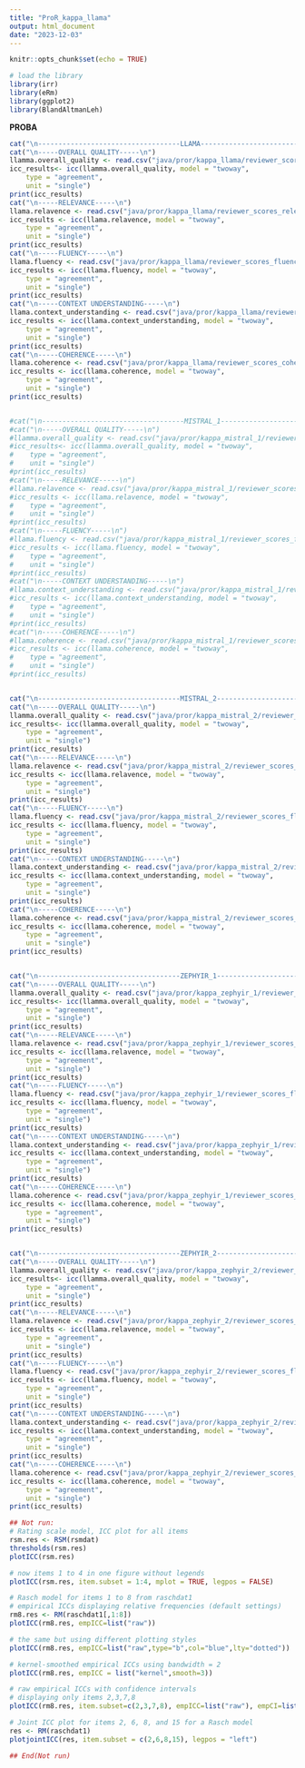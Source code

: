 ```yaml
---
title: "ProR_kappa_llama"
output: html_document
date: "2023-12-03"
---
```


```r
knitr::opts_chunk$set(echo = TRUE)

# load the library
library(irr)
library(eRm)
library(ggplot2)
library(BlandAltmanLeh)
```

**PROBA**

```r
cat("\n-----------------------------------LLAMA-----------------------------------\n")
cat("\n-----OVERALL QUALITY-----\n")
llamma.overall_quality <- read.csv("java/pror/kappa_llama/reviewer_scores_overall_quality.csv")
icc_results<- icc(llamma.overall_quality, model = "twoway",
    type = "agreement", 
    unit = "single")
print(icc_results)
cat("\n-----RELEVANCE-----\n")
llama.relavence <- read.csv("java/pror/kappa_llama/reviewer_scores_relevance.csv")
icc_results <- icc(llama.relavence, model = "twoway",
    type = "agreement", 
    unit = "single")
print(icc_results)
cat("\n-----FLUENCY-----\n")
llama.fluency <- read.csv("java/pror/kappa_llama/reviewer_scores_fluency.csv")
icc_results <- icc(llama.fluency, model = "twoway",
    type = "agreement", 
    unit = "single")
print(icc_results)
cat("\n-----CONTEXT UNDERSTANDING-----\n")
llama.context_understanding <- read.csv("java/pror/kappa_llama/reviewer_scores_context_understanding.csv")
icc_results <- icc(llama.context_understanding, model = "twoway",
    type = "agreement", 
    unit = "single")
print(icc_results)
cat("\n-----COHERENCE-----\n")
llama.coherence <- read.csv("java/pror/kappa_llama/reviewer_scores_coherence.csv")
icc_results <- icc(llama.coherence, model = "twoway",
    type = "agreement", 
    unit = "single")
print(icc_results)


#cat("\n-----------------------------------MISTRAL_1-----------------------------------\n")
#cat("\n-----OVERALL QUALITY-----\n")
#llamma.overall_quality <- read.csv("java/pror/kappa_mistral_1/reviewer_scores_overall_quality.csv")
#icc_results<- icc(llamma.overall_quality, model = "twoway",
#    type = "agreement",
#    unit = "single")
#print(icc_results)
#cat("\n-----RELEVANCE-----\n")
#llama.relavence <- read.csv("java/pror/kappa_mistral_1/reviewer_scores_relevance.csv")
#icc_results <- icc(llama.relavence, model = "twoway",
#    type = "agreement",
#    unit = "single")
#print(icc_results)
#cat("\n-----FLUENCY-----\n")
#llama.fluency <- read.csv("java/pror/kappa_mistral_1/reviewer_scores_fluency.csv")
#icc_results <- icc(llama.fluency, model = "twoway",
#    type = "agreement",
#    unit = "single")
#print(icc_results)
#cat("\n-----CONTEXT UNDERSTANDING-----\n")
#llama.context_understanding <- read.csv("java/pror/kappa_mistral_1/reviewer_scores_context_understanding.#csv")
#icc_results <- icc(llama.context_understanding, model = "twoway",
#    type = "agreement",
#    unit = "single")
#print(icc_results)
#cat("\n-----COHERENCE-----\n")
#llama.coherence <- read.csv("java/pror/kappa_mistral_1/reviewer_scores_coherence.csv")
#icc_results <- icc(llama.coherence, model = "twoway",
#    type = "agreement",
#    unit = "single")
#print(icc_results)


cat("\n-----------------------------------MISTRAL_2-----------------------------------\n")
cat("\n-----OVERALL QUALITY-----\n")
llamma.overall_quality <- read.csv("java/pror/kappa_mistral_2/reviewer_scores_overall_quality.csv")
icc_results<- icc(llamma.overall_quality, model = "twoway",
    type = "agreement", 
    unit = "single")
print(icc_results)
cat("\n-----RELEVANCE-----\n")
llama.relavence <- read.csv("java/pror/kappa_mistral_2/reviewer_scores_relevance.csv")
icc_results <- icc(llama.relavence, model = "twoway",
    type = "agreement", 
    unit = "single")
print(icc_results)
cat("\n-----FLUENCY-----\n")
llama.fluency <- read.csv("java/pror/kappa_mistral_2/reviewer_scores_fluency.csv")
icc_results <- icc(llama.fluency, model = "twoway",
    type = "agreement", 
    unit = "single")
print(icc_results)
cat("\n-----CONTEXT UNDERSTANDING-----\n")
llama.context_understanding <- read.csv("java/pror/kappa_mistral_2/reviewer_scores_context_understanding.csv")
icc_results <- icc(llama.context_understanding, model = "twoway",
    type = "agreement", 
    unit = "single")
print(icc_results)
cat("\n-----COHERENCE-----\n")
llama.coherence <- read.csv("java/pror/kappa_mistral_2/reviewer_scores_coherence.csv")
icc_results <- icc(llama.coherence, model = "twoway",
    type = "agreement", 
    unit = "single")
print(icc_results)


cat("\n-----------------------------------ZEPHYIR_1-----------------------------------\n")
cat("\n-----OVERALL QUALITY-----\n")
llamma.overall_quality <- read.csv("java/pror/kappa_zephyir_1/reviewer_scores_overall_quality.csv")
icc_results<- icc(llamma.overall_quality, model = "twoway",
    type = "agreement", 
    unit = "single")
print(icc_results)
cat("\n-----RELEVANCE-----\n")
llama.relavence <- read.csv("java/pror/kappa_zephyir_1/reviewer_scores_relevance.csv")
icc_results <- icc(llama.relavence, model = "twoway",
    type = "agreement", 
    unit = "single")
print(icc_results)
cat("\n-----FLUENCY-----\n")
llama.fluency <- read.csv("java/pror/kappa_zephyir_1/reviewer_scores_fluency.csv")
icc_results <- icc(llama.fluency, model = "twoway",
    type = "agreement", 
    unit = "single")
print(icc_results)
cat("\n-----CONTEXT UNDERSTANDING-----\n")
llama.context_understanding <- read.csv("java/pror/kappa_zephyir_1/reviewer_scores_context_understanding.csv")
icc_results <- icc(llama.context_understanding, model = "twoway",
    type = "agreement", 
    unit = "single")
print(icc_results)
cat("\n-----COHERENCE-----\n")
llama.coherence <- read.csv("java/pror/kappa_zephyir_1/reviewer_scores_coherence.csv")
icc_results <- icc(llama.coherence, model = "twoway",
    type = "agreement", 
    unit = "single")
print(icc_results)


cat("\n-----------------------------------ZEPHYIR_2-----------------------------------\n")
cat("\n-----OVERALL QUALITY-----\n")
llamma.overall_quality <- read.csv("java/pror/kappa_zephyir_2/reviewer_scores_overall_quality.csv")
icc_results<- icc(llamma.overall_quality, model = "twoway",
    type = "agreement", 
    unit = "single")
print(icc_results)
cat("\n-----RELEVANCE-----\n")
llama.relavence <- read.csv("java/pror/kappa_zephyir_2/reviewer_scores_relevance.csv")
icc_results <- icc(llama.relavence, model = "twoway",
    type = "agreement", 
    unit = "single")
print(icc_results)
cat("\n-----FLUENCY-----\n")
llama.fluency <- read.csv("java/pror/kappa_zephyir_2/reviewer_scores_fluency.csv")
icc_results <- icc(llama.fluency, model = "twoway",
    type = "agreement", 
    unit = "single")
print(icc_results)
cat("\n-----CONTEXT UNDERSTANDING-----\n")
llama.context_understanding <- read.csv("java/pror/kappa_zephyir_2/reviewer_scores_context_understanding.csv")
icc_results <- icc(llama.context_understanding, model = "twoway",
    type = "agreement", 
    unit = "single")
print(icc_results)
cat("\n-----COHERENCE-----\n")
llama.coherence <- read.csv("java/pror/kappa_zephyir_2/reviewer_scores_coherence.csv")
icc_results <- icc(llama.coherence, model = "twoway",
    type = "agreement", 
    unit = "single")
print(icc_results)


```
```r
## Not run: 
# Rating scale model, ICC plot for all items
rsm.res <- RSM(rsmdat)
thresholds(rsm.res)
plotICC(rsm.res)

# now items 1 to 4 in one figure without legends
plotICC(rsm.res, item.subset = 1:4, mplot = TRUE, legpos = FALSE)

# Rasch model for items 1 to 8 from raschdat1
# empirical ICCs displaying relative frequencies (default settings)
rm8.res <- RM(raschdat1[,1:8])
plotICC(rm8.res, empICC=list("raw"))

# the same but using different plotting styles
plotICC(rm8.res, empICC=list("raw",type="b",col="blue",lty="dotted"))

# kernel-smoothed empirical ICCs using bandwidth = 2
plotICC(rm8.res, empICC = list("kernel",smooth=3))

# raw empirical ICCs with confidence intervals
# displaying only items 2,3,7,8
plotICC(rm8.res, item.subset=c(2,3,7,8), empICC=list("raw"), empCI=list())

# Joint ICC plot for items 2, 6, 8, and 15 for a Rasch model
res <- RM(raschdat1)
plotjointICC(res, item.subset = c(2,6,8,15), legpos = "left")

## End(Not run)
```

